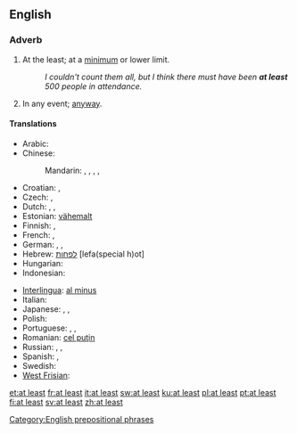 ==English==

===Adverb===
{{en-adv|pos=[[at]] [[least]]|-}}

# At the least; at a [[minimum]] or lower limit.
#: ''I couldn't count them all, but I think there must have been '''at least''' 500 people in attendance.''
# In any event; [[anyway]].

====Translations====
{{trans-top|at a lower limit}}
* Arabic: {{t|ar|على الأقل|tr=3alaa al-'aqall}}
* Chinese:
*: Mandarin: {{t-|cmn|至少|tr=zhìshǎo|sc=Hani}},  {{t|cmn|頂少|sc=Hani}},  {{t|cmn|顶少|tr=dǐngshǎo|sc=Hani}},  {{t|cmn|起碼|sc=Hani}},  {{t|cmn|起码|tr=qǐmǎ|sc=Hani}}
* Croatian: {{t+|hr|barem}}, {{t-|hr|najmanje}}
* Czech: {{t-|cs|alespoň}}, {{t|cs|přinejmenším}}
* Dutch: {{t-|nl|minstens}}, {{t+|nl|tenminste}}, {{t+|nl|althans}}
* Estonian: [[vähemalt]]
* Finnish: {{t+|fi|ainakin}}, {{t+|fi|vähintään}}
* French: {{t+|fr|au moins}},  {{t+|fr|au minimum}}
* German: {{t+|de|mindestens}},  {{t|de|zumindest}},  {{t+|de|wenigstens}}
* Hebrew: [[לפחות]] [lefa(special h)ot]
* Hungarian: {{t+|hu|legalább}}
* Indonesian: {{t-|id|minimal|xs=Indonesian}}
{{trans-mid}}
* [[Interlingua]]: [[al minus]]
* Italian: {{t-|it|almeno}} 
* Japanese: {{t|ja|せめて|tr=semete}},  {{t|ja|少なくとも|tr=すなくとも, sunakutomo}},  {{t|ja|少なくも|tr=すなくも, sunakumo}}
* Polish: {{t+|pl|co najmniej}}
* Portuguese: {{t+|pt|ao menos}}, {{t|pt|pelo menos}}, {{t|pt|sequer}}
* Romanian: [[cel puţin]]
* Russian: {{t|ru|по меньшей мере|tr=po mén'šej mére}},  {{t|ru|по крайней мере|tr=po krájnej mére}},  {{t|ru|хотя бы|tr=xotjá by}}
* Spanish: {{t|es|al menos}}, {{t|es|por lo menos}}
* Swedish: {{t+|sv|åtminstone}}
* [[West Frisian]]: {{t-|fy|alteast|xs=West Frisian}}
{{trans-bottom}}

[[Category:English prepositional phrases]]

[[et:at least]]
[[fr:at least]]
[[it:at least]]
[[sw:at least]]
[[ku:at least]]
[[pl:at least]]
[[pt:at least]]
[[fi:at least]]
[[sv:at least]]
[[zh:at least]]